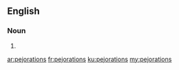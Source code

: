 ==English==

===Noun===
{{head|en|plural}}

# {{plural of|pejoration|lang=en}}

[[ar:pejorations]]
[[fr:pejorations]]
[[ku:pejorations]]
[[my:pejorations]]